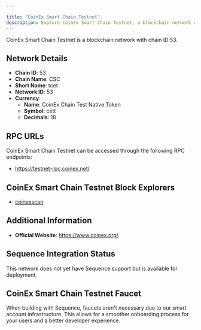 ```yaml
---

title: "CoinEx Smart Chain Testnet"
description: Explore CoinEx Smart Chain Testnet, a blockchain network with chain ID 53. Learn about its native currency, CoinEx Chain Test Native Token, and how to interact with the network.
---
```




CoinEx Smart Chain Testnet is a blockchain network with chain ID 53.

## Network Details

- **Chain ID**: 53
- **Chain Name**: CSC
- **Short Name**: tcet
- **Network ID**: 53
- **Currency**: 
  - **Name**: CoinEx Chain Test Native Token
  - **Symbol**: cett
  - **Decimals**: 18

## RPC URLs

CoinEx Smart Chain Testnet can be accessed through the following RPC endpoints:

- https://testnet-rpc.coinex.net/

## CoinEx Smart Chain Testnet Block Explorers

- [coinexscan](https://testnet.coinex.net)

## Additional Information

- **Official Website**: https://www.coinex.org/

## Sequence Integration Status

This network does not yet have Sequence support but is available for deployment.

## CoinEx Smart Chain Testnet Faucet

When building with Sequence, faucets aren't necessary due to our smart account infrastructure. This allows for a smoother onboarding process for your users and a better developer experience.
